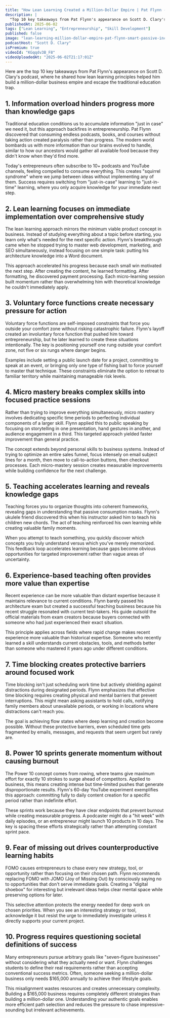 ```yaml
---
title: "How Lean Learning Created a Million-Dollar Empire | Pat Flynn - Smart Passive Income Founder"
description: |
  "Top 10 key takeaways from Pat Flynn's appearance on Scott D. Clary's podcast, where he shared how lean learning principles helped him build a million-dollar business empire and escape the traditional education trap."
publishedAt: 2025-06-02
tags: ["Lean Learning", "Entrepreneurship", "Skill Development"]
published: false
image: "lean-learning-million-dollar-empire-pat-flynn-smart-passive-income-founder.jpg"
podcastHost: "Scott D. Clary"
isPremium: true
videoId: "KGqqdv3B_F8"
videoUploadedAt: "2025-06-02T21:17:01Z"
---
```



<PodcastSummaryPageLayout frontmatter={frontmatter}>
Here are the top 10 key takeaways from Pat Flynn's appearance on Scott D. Clary's podcast, where he shared how lean learning principles helped him build a million-dollar business empire and escape the traditional education trap.

## 1. Information overload hinders progress more than knowledge gaps

Traditional education conditions us to accumulate information "just in case" we need it, but this approach backfires in entrepreneurship. Pat Flynn discovered that consuming endless podcasts, books, and courses without taking action created paralysis rather than progress. The modern world bombards us with more information than our brains evolved to handle, similar to how our ancestors would gather all available food because they didn't know when they'd find more.

Today's entrepreneurs often subscribe to 10+ podcasts and YouTube channels, feeling compelled to consume everything. This creates "squirrel syndrome" where we jump between ideas without implementing any of them. Success requires switching from "just-in-case" learning to "just-in-time" learning, where you only acquire knowledge for your immediate next step.

## 2. Lean learning focuses on immediate implementation over comprehensive study

The lean learning approach mirrors the minimum viable product concept in business. Instead of studying everything about a topic before starting, you learn only what's needed for the next specific action. Flynn's breakthrough came when he stopped trying to master web development, marketing, and SEO simultaneously, instead focusing on one simple task: putting his architecture knowledge into a Word document.

This approach accelerated his progress because each small win motivated the next step. After creating the content, he learned formatting. After formatting, he discovered payment processing. Each micro-learning session built momentum rather than overwhelming him with theoretical knowledge he couldn't immediately apply.

## 3. Voluntary force functions create necessary pressure for action

Voluntary force functions are self-imposed constraints that force you outside your comfort zone without risking catastrophic failure. Flynn's layoff created an involuntary force function that pushed him toward entrepreneurship, but he later learned to create these situations intentionally. The key is positioning yourself one rung outside your comfort zone, not five or six rungs where danger begins.

Examples include setting a public launch date for a project, committing to speak at an event, or bringing only one type of fishing bait to force yourself to master that technique. These constraints eliminate the option to retreat to familiar territory while maintaining manageable risk levels.

## 4. Micro mastery breaks complex skills into focused practice sessions

Rather than trying to improve everything simultaneously, micro mastery involves dedicating specific time periods to perfecting individual components of a larger skill. Flynn applied this to public speaking by focusing on storytelling in one presentation, hand gestures in another, and audience engagement in a third. This targeted approach yielded faster improvement than general practice.

The concept extends beyond personal skills to business systems. Instead of trying to optimize an entire sales funnel, focus intensely on email subject lines for a month, then move to call-to-action buttons, then checkout processes. Each micro-mastery session creates measurable improvements while building confidence for the next challenge.

## 5. Teaching accelerates learning and reveals knowledge gaps

Teaching forces you to organize thoughts into coherent frameworks, revealing gaps in understanding that passive consumption masks. Flynn's ukulele friend discovered this when his instructor asked him to teach his children new chords. The act of teaching reinforced his own learning while creating valuable family moments.

When you attempt to teach something, you quickly discover which concepts you truly understand versus which you've merely memorized. This feedback loop accelerates learning because gaps become obvious opportunities for targeted improvement rather than vague areas of uncertainty.

## 6. Experience-based teaching often provides more value than expertise

Recent experience can be more valuable than distant expertise because it maintains relevance to current conditions. Flynn barely passed his architecture exam but created a successful teaching business because his recent struggle resonated with current test-takers. His guide outsold the official materials from exam creators because buyers connected with someone who had just experienced their exact situation.

This principle applies across fields where rapid change makes recent experience more valuable than historical expertise. Someone who recently learned a skill understands current obstacles, tools, and methods better than someone who mastered it years ago under different conditions.

## 7. Time blocking creates protective barriers around focused work

Time blocking isn't just scheduling work time but actively shielding against distractions during designated periods. Flynn emphasizes that effective time blocking requires creating physical and mental barriers that prevent interruptions. This might mean asking assistants to hold calls, notifying family members about unavailable periods, or working in locations where distractions can't reach you.

The goal is achieving flow states where deep learning and creation become possible. Without these protective barriers, even scheduled time gets fragmented by emails, messages, and requests that seem urgent but rarely are.

## 8. Power 10 sprints generate momentum without causing burnout

The Power 10 concept comes from rowing, where teams give maximum effort for exactly 10 strokes to surge ahead of competitors. Applied to business, this means creating intense but time-limited pushes that generate disproportionate results. Flynn's 60-day YouTube experiment exemplifies this approach: committing fully to daily content creation for a specific period rather than indefinite effort.

These sprints work because they have clear endpoints that prevent burnout while creating measurable progress. A podcaster might do a "hit week" with daily episodes, or an entrepreneur might launch 10 products in 10 days. The key is spacing these efforts strategically rather than attempting constant sprint pace.

## 9. Fear of missing out drives counterproductive learning habits

FOMO causes entrepreneurs to chase every new strategy, tool, or opportunity rather than focusing on their chosen path. Flynn recommends replacing FOMO with JOMO (Joy of Missing Out) by consciously saying no to opportunities that don't serve immediate goals. Creating a "digital shoebox" for interesting but irrelevant ideas helps clear mental space while preserving options for later.

This selective attention protects the energy needed for deep work on chosen priorities. When you see an interesting strategy or tool, acknowledge it but resist the urge to immediately investigate unless it directly supports your current project.

## 10. Progress requires questioning societal definitions of success

Many entrepreneurs pursue arbitrary goals like "seven-figure businesses" without considering what they actually need or want. Flynn challenges students to define their real requirements rather than accepting conventional success metrics. Often, someone seeking a million-dollar business only needs $165,000 annually to achieve their lifestyle goals.

This misalignment wastes resources and creates unnecessary complexity. Building a $165,000 business requires completely different strategies than building a million-dollar one. Understanding your authentic goals enables more efficient path selection and reduces the pressure to chase impressive-sounding but irrelevant achievements.

</PodcastSummaryPageLayout>
